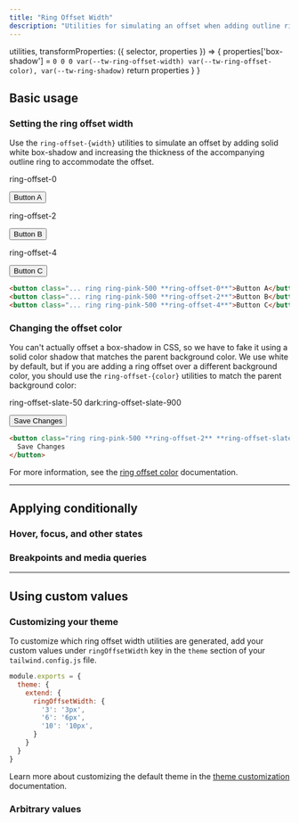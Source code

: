 ```yaml
---
title: "Ring Offset Width"
description: "Utilities for simulating an offset when adding outline rings."
---
```



  utilities,
  transformProperties: ({ selector, properties }) => {
    properties['box-shadow'] = `0 0 0 var(--tw-ring-offset-width) var(--tw-ring-offset-color), var(--tw-ring-shadow)`
    return properties
  }
}

## Basic usage

### Setting the ring offset width

Use the `ring-offset-{width}` utilities to simulate an offset by adding solid white box-shadow and increasing the thickness of the accompanying outline ring to accommodate the offset.

<Example>
  <div class="grid grid-cols-1 sm:grid-cols-3 gap-4 text-white text-sm text-center font-bold leading-6">
    <div class="flex flex-col items-center shrink-0">
      <p class="font-medium text-sm font-mono text-slate-500 text-center mb-3 dark:text-slate-400">ring-offset-0</p>
      <button class="px-4 py-2 font-semibold text-sm bg-white text-slate-700 border border-slate-300 rounded-md shadow-sm ring-2 ring-offset-slate-50 ring-pink-500 ring-offset-0 dark:bg-slate-700 dark:text-slate-200 dark:border-transparent dark:ring-offset-slate-900">Button A</button>
    </div>
    <div class="flex flex-col items-center shrink-0">
      <p class="font-medium text-sm font-mono text-slate-500 text-center mb-3 dark:text-slate-400">ring-offset-2</p>
      <button class="px-4 py-2 font-semibold text-sm bg-white text-slate-700 border border-slate-300 rounded-md shadow-sm ring-2 ring-offset-slate-50 ring-pink-500 ring-offset-2 dark:bg-slate-700 dark:text-slate-200 dark:border-transparent dark:ring-offset-slate-900">Button B</button>
    </div>
    <div class="flex flex-col items-center shrink-0">
      <p class="font-medium text-sm font-mono text-slate-500 text-center mb-3 dark:text-slate-400">ring-offset-4</p>
      <button class="px-4 py-2 font-semibold text-sm bg-white text-slate-700 border border-slate-300 rounded-md shadow-sm ring-2 ring-offset-slate-50 ring-pink-500 ring-offset-4 dark:bg-slate-700 dark:text-slate-200 dark:border-transparent dark:ring-offset-slate-900">Button C</button>
    </div>
  </div>
</Example>

```html
<button class="... ring ring-pink-500 **ring-offset-0**">Button A</button>
<button class="... ring ring-pink-500 **ring-offset-2**">Button B</button>
<button class="... ring ring-pink-500 **ring-offset-4**">Button C</button>
```

### Changing the offset color

You can't actually offset a box-shadow in CSS, so we have to fake it using a solid color shadow that matches the parent background color. We use white by default, but if you are adding a ring offset over a different background color, you should use the `ring-offset-{color}` utilities to match the parent background color:

<Example>
  <div class="grid place-content-center text-white text-sm text-center font-bold leading-6">
    <div class="flex flex-col items-center shrink-0">
      <p class="font-medium text-sm font-mono text-slate-500 text-center mb-3 dark:text-slate-400">
        <span class="dark:hidden">ring-offset-slate-50</span>
        <span class="hidden dark:inline">dark:ring-offset-slate-900</span>
      </p>
      <button class="px-4 py-2 font-semibold text-sm bg-white text-slate-700 border border-slate-300 rounded-md shadow-sm ring-2 ring-offset-4 ring-offset-slate-50 ring-pink-500 dark:bg-slate-700 dark:text-slate-200 dark:border-transparent dark:ring-offset-slate-900">Save Changes</button>
    </div>
  </div>
</Example>

```html
<button class="ring ring-pink-500 **ring-offset-2** **ring-offset-slate-50** **dark:ring-offset-slate-900** ...">
  Save Changes
</button>
```

For more information, see the [ring offset color](/docs/ring-offset-color) documentation.

---

## <Heading ignore>Applying conditionally</Heading>

### <Heading ignore>Hover, focus, and other states</Heading>

<HoverFocusAndOtherStates defaultClass="ring-2 ring-offset-2" featuredClass="ring-offset-4" element="button" />

### <Heading ignore>Breakpoints and media queries</Heading>

<BreakpointsAndMediaQueries defaultClass="ring-2 ring-offset-2" featuredClass="ring-offset-4" element="button" />

---

## Using custom values

### Customizing your theme

To customize which ring offset width utilities are generated, add your custom values under `ringOffsetWidth` key in the `theme` section of your `tailwind.config.js` file.

```js {{ filename: 'tailwind.config.js' }}
module.exports = {
  theme: {
    extend: {
      ringOffsetWidth: {
        '3': '3px',
        '6': '6px',
        '10': '10px',
      }
    }
  }
}
```

Learn more about customizing the default theme in the [theme customization](/docs/theme#customizing-the-default-theme) documentation.

### Arbitrary values

<ArbitraryValues property="ring-offset" featuredClass="ring-offset-[3px]" />
